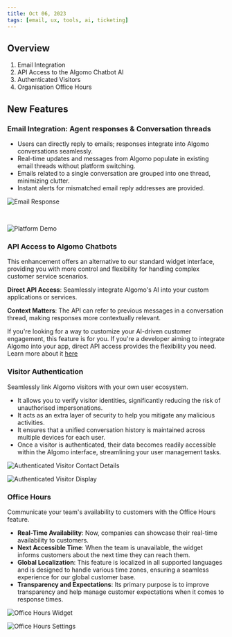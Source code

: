 ```yaml
---
title: Oct 06, 2023
tags: [email, ux, tools, ai, ticketing]
---
```


## Overview

1. Email Integration
2. API Access to the Algomo Chatbot AI
3. Authenticated Visitors
4. Organisation Office Hours

## New Features

### **Email Integration: Agent responses & Conversation threads**
- Users can directly reply to emails; responses integrate into Algomo conversations seamlessly.
- Real-time updates and messages from Algomo populate in existing email threads without platform switching.
- Emails related to a single conversation are grouped into one thread, minimizing clutter.
- Instant alerts for mismatched email reply addresses are provided.

![Email Response](./assets/images/Email-Reply-Agent-Email.png)

<br/>

![Platform Demo](./assets/images/Email-Reply-Agent-Platform.png)

### **API Access to Algomo Chatbots**

This enhancement offers an alternative to our standard widget interface, providing you with more control and flexibility for handling complex customer service scenarios.

**Direct API Access**: Seamlessly integrate Algomo's AI into your custom applications or services.

**Context Matters**: The API can refer to previous messages in a conversation thread, making responses more contextually relevant.

If you're looking for a way to customize your AI-driven customer engagement, this feature is for you. If you're a developer aiming to integrate Algomo into your app, direct API access provides the flexibility you need. Learn more about it [here](https://help.algomo.com/docs/api-access/Using%20Our%20Apis)

### Visitor Authentication

Seamlessly link Algomo visitors with your own user ecosystem.

- It allows you to verify visitor identities, significantly reducing the risk of unauthorised impersonations.
- It acts as an extra layer of security to help you mitigate any malicious activities.
- It ensures that a unified conversation history is maintained across multiple devices for each user.
- Once a visitor is authenticated, their data becomes readily accessible within the Algomo interface, streamlining your user management tasks.

![Authenticated Visitor Contact Details](./assets/images/authenticated-visitor-contact-details.png)

![Authenticated Visitor Display](./assets/images/authenticated-visitor-display.png)

### Office Hours

Communicate your team's availability to customers with the Office Hours feature.

- **Real-Time Availability**: Now, companies can showcase their real-time availability to customers.
- **Next Accessible Time**: When the team is unavailable, the widget informs customers about the next time they can reach them.
- **Global Localization**: This feature is localized in all supported languages and is designed to handle various time zones, ensuring a seamless experience for our global customer base.
- **Transparency and Expectations**: Its primary purpose is to improve transparency and help manage customer expectations when it comes to response times.

![Office Hours Widget](./assets/images/office-hours-widget.png)

![Office Hours Settings](./assets/images/office-hours-settings.png)

<br />
